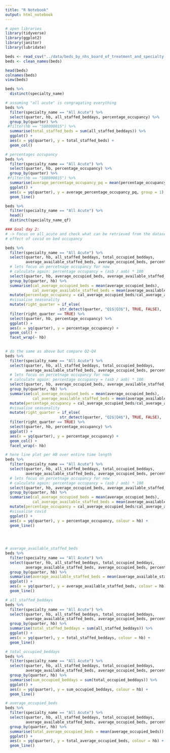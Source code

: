 ```yaml
---
title: "R Notebook"
output: html_notebook
---
```


```r
# open libraries
library(tidyverse)
library(ggplot2)
library(janitor)
library(lubridate)
```

```r
beds <- read_csv("../data/beds_by_nhs_board_of_treatment_and_specialty.csv")
beds <- clean_names(beds)
```

```r
head(beds)
colnames(beds)
view(beds)
```

```r
beds %>% 
  distinct(specialty_name)
```

```r
# assuming "all acute" is congragating everything
beds %>% 
  filter(specialty_name == "All Acute") %>% 
  select(quarter, hb, all_staffed_beddays, percentage_occupancy) %>% 
  group_by(quarter) %>% 
 #filter(hb == "S08000015") %>% 
  summarise(total_staffed_beds = sum(all_staffed_beddays)) %>% 
  ggplot() +
  aes(x = yq(quarter), y = total_staffed_beds) +
  geom_col()
```


```r
# percentages occupancy
beds %>% 
  filter(specialty_name == "All Acute") %>% 
  select(quarter, hb, percentage_occupancy) %>% 
  group_by(quarter) %>% 
 #filter(hb == "S08000015") %>% 
  summarise(average_percentage_occupancy_pq = mean(percentage_occupancy)) %>% 
  ggplot() +
  aes(x = yq(quarter), y = average_percentage_occupancy_pq, group = 1) +
  geom_line()

```

```r
beds %>% 
  filter(specialty_name == "All Acute") %>% 
  head()
  distinct(specialty_name_qf)
```

```r
### Goal day 2:
# -> Focus on all_acute and check what can be retrieved from the dataset to answer:
# effect of covid on bed occupancy

beds %>% 
  filter(specialty_name == "All Acute") %>% 
  select(quarter, hb, all_staffed_beddays, total_occupied_beddays, 
         average_available_staffed_beds, average_occupied_beds, percentage_occupancy) %>% 
  # lets focus on percetnage occupancy for now
  # calculate again: percentage occupancy = (asb / aob) * 100
  select(quarter, hb, average_occupied_beds, average_available_staffed_beds) %>% 
  group_by(quarter, hb) %>% 
  summarise(cal_average_occupied_beds = mean(average_occupied_beds),
            cal_average_available_staffed_beds = mean(average_available_staffed_beds)) %>% 
  mutate(percentage_occupancy = cal_average_occupied_beds/cal_average_available_staffed_beds) %>% 
  #visualise seasonality
  mutate(right_quarter = if_else(
                        str_detect(quarter, "Q1$|Q3$"), TRUE, FALSE), .before = hb) %>% 
  filter(right_quarter == TRUE) %>%
  select(quarter, hb, percentage_occupancy) %>% 
  ggplot() +
  aes(x = yq(quarter), y = percentage_occupancy) +
  geom_col() +
  facet_wrap(~ hb)
  


```
```r
# do the same as above but compare Q2-Q4
beds %>% 
  filter(specialty_name == "All Acute") %>% 
  select(quarter, hb, all_staffed_beddays, total_occupied_beddays, 
         average_available_staffed_beds, average_occupied_beds, percentage_occupancy) %>% 
  # lets focus on percetnage occupancy for now
  # calculate again: percentage occupancy = (asb / aob) * 100
  select(quarter, hb, average_occupied_beds, average_available_staffed_beds) %>% 
  group_by(quarter, hb) %>% 
  summarise(cal_average_occupied_beds = mean(average_occupied_beds),
            cal_average_available_staffed_beds = mean(average_available_staffed_beds)) %>% 
  mutate(percentage_occupancy = cal_average_occupied_beds/cal_average_available_staffed_beds) %>% 
  #visualise seasonality
  mutate(right_quarter = if_else(
                        str_detect(quarter, "Q2$|Q4$"), TRUE, FALSE), .before = hb) %>% 
  filter(right_quarter == TRUE) %>%
  select(quarter, hb, percentage_occupancy) %>% 
  ggplot() +
  aes(x = yq(quarter), y = percentage_occupancy) +
  geom_col() +
  facet_wrap(~ hb)
```




```r
# here line plot per HB over entire time length
beds %>% 
  filter(specialty_name == "All Acute") %>% 
  select(quarter, hb, all_staffed_beddays, total_occupied_beddays, 
         average_available_staffed_beds, average_occupied_beds, percentage_occupancy) %>% 
  # lets focus on percetnage occupancy for now
  # calculate again: percentage occupancy = (asb / aob) * 100
  select(quarter, hb, average_occupied_beds, average_available_staffed_beds) %>% 
  group_by(quarter, hb) %>% 
  summarise(cal_average_occupied_beds = mean(average_occupied_beds),
            cal_average_available_staffed_beds = mean(average_available_staffed_beds)) %>% 
  mutate(percentage_occupancy = cal_average_occupied_beds/cal_average_available_staffed_beds) %>% 
  #visualise covid
  ggplot() +
  aes(x = yq(quarter), y = percentage_occupancy, colour = hb) +
  geom_line()
  

  
```

```r
# average_available_staffed_beds
beds %>% 
  filter(specialty_name == "All Acute") %>% 
  select(quarter, hb, all_staffed_beddays, total_occupied_beddays, 
         average_available_staffed_beds, average_occupied_beds, percentage_occupancy) %>% 
  group_by(quarter, hb) %>% 
  summarise(average_available_staffed_beds = mean(average_available_staffed_beds)) %>% 
  ggplot() +
  aes(x = yq(quarter), y = average_available_staffed_beds, colour = hb) +
  geom_line()
```
```r
# all_staffed_beddays
beds %>% 
  filter(specialty_name == "All Acute") %>% 
  select(quarter, hb, all_staffed_beddays, total_occupied_beddays, 
         average_available_staffed_beds, average_occupied_beds, percentage_occupancy) %>% 
  group_by(quarter, hb) %>% 
  summarise(total_staffed_beddays = sum(all_staffed_beddays)) %>% 
  ggplot() +
  aes(x = yq(quarter), y = total_staffed_beddays, colour = hb) +
  geom_line()
```

```r
# total_occupied_beddays
beds %>% 
  filter(specialty_name == "All Acute") %>% 
  select(quarter, hb, all_staffed_beddays, total_occupied_beddays, 
         average_available_staffed_beds, average_occupied_beds, percentage_occupancy) %>% 
  group_by(quarter, hb) %>% 
  summarise(sum_occupied_beddays = sum(total_occupied_beddays)) %>% 
  ggplot() +
  aes(x = yq(quarter), y = sum_occupied_beddays, colour = hb) +
  geom_line()
```
```r
# average_occupied_beds
beds %>% 
  filter(specialty_name == "All Acute") %>% 
  select(quarter, hb, all_staffed_beddays, total_occupied_beddays, 
         average_available_staffed_beds, average_occupied_beds, percentage_occupancy) %>% 
  group_by(quarter, hb) %>% 
  summarise(total_average_occupied_beds = mean(average_occupied_beds)) %>% 
  ggplot() +
  aes(x = yq(quarter), y = total_average_occupied_beds, colour = hb) +
  geom_line()
```



